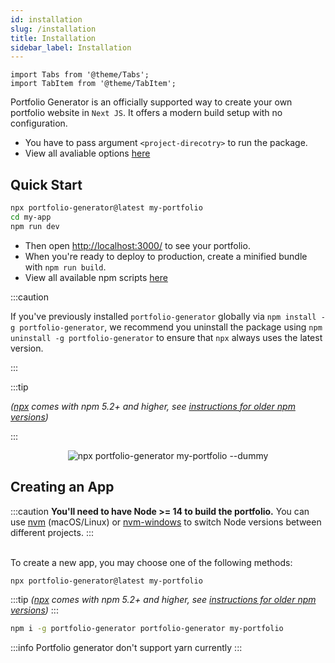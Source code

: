 ```yaml
---
id: installation
slug: /installation
title: Installation
sidebar_label: Installation
---
```


```mdx-code-block
import Tabs from '@theme/Tabs';
import TabItem from '@theme/TabItem';
```

Portfolio Generator is an officially supported way to create your own portfolio website in `Next JS`. It offers a modern build setup with no configuration.

- You have to pass argument `<project-direcotry>` to run the package.
- View all avaliable options [here](/docs/options)

## Quick Start

```bash
npx portfolio-generator@latest my-portfolio
cd my-app
npm run dev
```

- Then open [http://localhost:3000/](http://localhost:3000/) to see your portfolio.
- When you&apos;re ready to deploy to production, create a minified bundle with `npm run build`.
- View all available npm scripts [here](/docs/scripts)

:::caution

If you've previously installed `portfolio-generator` globally via `npm install -g portfolio-generator`, we recommend you uninstall the package using `npm uninstall -g portfolio-generator` to ensure that `npx` always uses the latest version.

:::

:::tip

_([npx](https://medium.com/@maybekatz/introducing-npx-an-npm-package-runner-55f7d4bd282b) comes with npm 5.2+ and higher, see [instructions for older npm versions](https://gist.github.com/gaearon/4064d3c23a77c74a3614c498a8bb1c5f))_

:::

<p align="center">
  <img
    src="https://raw.githubusercontent.com/cybersaksham/Portfolio-Generator/master/screencast.svg"
    alt="npx portfolio-generator my-portfolio --dummy"
  />
</p>

## Creating an App

:::caution
**You&apos;ll need to have Node >= 14 to build the portfolio.** You can use [nvm](https://github.com/creationix/nvm#installation) (macOS/Linux) or [nvm-windows](https://github.com/coreybutler/nvm-windows#node-version-manager-nvm-for-windows) to switch Node versions between different projects.
:::

<br />
To create a new app, you may choose one of the following methods:

<Tabs>

<TabItem value="npx">

```bash
npx portfolio-generator@latest my-portfolio
```

:::tip
_([npx](https://medium.com/@maybekatz/introducing-npx-an-npm-package-runner-55f7d4bd282b) comes with npm 5.2+ and higher, see [instructions for older npm versions](https://gist.github.com/gaearon/4064d3c23a77c74a3614c498a8bb1c5f))_
:::

</TabItem>

<TabItem value="npm">

```bash
npm i -g portfolio-generator portfolio-generator my-portfolio
```

</TabItem>

<TabItem value="yarn">

:::info
Portfolio generator don&apos;t support yarn currently
:::

</TabItem>

</Tabs>
